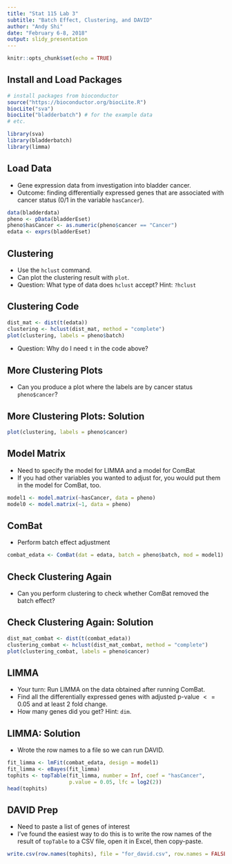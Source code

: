 ```yaml
---
title: "Stat 115 Lab 3"
subtitle: "Batch Effect, Clustering, and DAVID"
author: "Andy Shi"
date: "February 6-8, 2018"
output: slidy_presentation
---
```


```r
knitr::opts_chunk$set(echo = TRUE)
```

## Install and Load Packages

```r
# install packages from bioconductor
source("https://bioconductor.org/biocLite.R") 
biocLite("sva")
biocLite("bladderbatch") # for the example data
# etc.
```

```r
library(sva)
library(bladderbatch)
library(limma)
```

## Load Data

- Gene expression data from investigation into bladder cancer.
- Outcome: finding differentially expressed genes that are
associated with cancer status (0/1 in the variable `hasCancer`).

```r
data(bladderdata)
pheno <- pData(bladderEset)
pheno$hasCancer <- as.numeric(pheno$cancer == "Cancer")
edata <- exprs(bladderEset)
```

## Clustering

- Use the `hclust` command.
- Can plot the clustering result with `plot`.
- Question: What type of data does `hclust` accept? Hint: `?hclust`

## Clustering Code

```r
dist_mat <- dist(t(edata))
clustering <- hclust(dist_mat, method = "complete")
plot(clustering, labels = pheno$batch)
```

- Question: Why do I need `t` in the code above?


## More Clustering Plots

- Can you produce a plot where the labels are by cancer status `pheno$cancer`?

## More Clustering Plots: Solution

```r
plot(clustering, labels = pheno$cancer)
```

## Model Matrix

- Need to specify the model for LIMMA and a model for ComBat
- If you had other variables you wanted to adjust for, you would put
them in the model for ComBat, too.

```r
model1 <- model.matrix(~hasCancer, data = pheno)
model0 <- model.matrix(~1, data = pheno)
```

## ComBat

- Perform batch effect adjustment

```r
combat_edata <- ComBat(dat = edata, batch = pheno$batch, mod = model1)
```

## Check Clustering Again

- Can you perform clustering to check whether ComBat removed the batch
effect?

## Check Clustering Again: Solution

```r
dist_mat_combat <- dist(t(combat_edata))
clustering_combat <- hclust(dist_mat_combat, method = "complete")
plot(clustering_combat, labels = pheno$cancer)
```

## LIMMA

- Your turn: Run LIMMA on the data obtained after running ComBat.
- Find all the differentially expressed genes with adjusted p-value $<= 0.05$ and at least 2 fold change.
- How many genes did you get? Hint: `dim`.

## LIMMA: Solution

- Wrote the row names to a file so we can run DAVID.

```r
fit_limma <- lmFit(combat_edata, design = model1)
fit_limma <- eBayes(fit_limma)
tophits <- topTable(fit_limma, number = Inf, coef = "hasCancer",
                    p.value = 0.05, lfc = log2(2))
head(tophits)
```

## DAVID Prep

- Need to paste a list of genes of interest
- I've found the easiest way to do this is to write the row names of the result of `topTable` to a CSV file, open it in Excel, then copy-paste.

```r
write.csv(row.names(tophits), file = "for_david.csv", row.names = FALSE)
```
